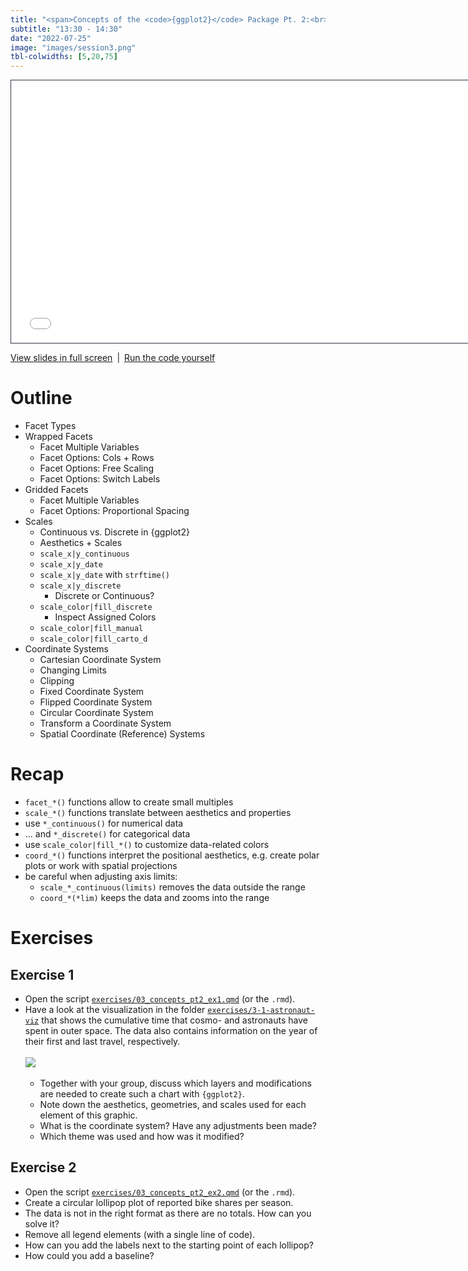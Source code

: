 ```yaml
---
title: "<span>Concepts of the <code>{ggplot2}</code> Package Pt. 2:<br><span style='font-weight:500;'>Facets, Scales, and Coordinate System (Continued)</span></span>"
subtitle: "13:30 - 14:30"
date: "2022-07-25"
image: "images/session3.png"
tbl-colwidths: [5,20,75]
---
```


```{=html}
<iframe class="slide-deck" src="../materials/03_concepts_pt2.html" height="420" width="747" style="border: 1px solid #2e3846;"></iframe>
```

[View slides in full screen](../materials/03_concepts_pt2.html)&ensp;|&ensp;[Run the code yourself](../materials/scripts/03_concepts_pt2.R)

# Outline

-   Facet Types
-   Wrapped Facets
    -   Facet Multiple Variables
    -   Facet Options: Cols + Rows
    -   Facet Options: Free Scaling
    -   Facet Options: Switch Labels
-   Gridded Facets
    -   Facet Multiple Variables
    -   Facet Options: Proportional Spacing
-   Scales
    -   Continuous vs. Discrete in {ggplot2}
    -   Aesthetics + Scales
    -   `scale_x|y_continuous`
    -   `scale_x|y_date`
    -   `scale_x|y_date` with `strftime()`
    -   `scale_x|y_discrete`
        -   Discrete or Continuous?
    -   `scale_color|fill_discrete`
        -   Inspect Assigned Colors
    -   `scale_color|fill_manual`
    -   `scale_color|fill_carto_d`
-   Coordinate Systems
    -   Cartesian Coordinate System
    -   Changing Limits
    -   Clipping
    -   Fixed Coordinate System
    -   Flipped Coordinate System
    -   Circular Coordinate System
    -   Transform a Coordinate System
    -   Spatial Coordinate (Reference) Systems  

# Recap

::: recap
-   `facet_*()` functions allow to create small multiples
-   `scale_*()` functions translate between aesthetics and properties
-   use `*_continuous()` for numerical data
-   ... and `*_discrete()` for categorical data
-   use `scale_color|fill_*()` to customize data-related colors
-   `coord_*()` functions interpret the positional aesthetics, e.g. create polar plots or work with spatial projections
-   be careful when adjusting axis limits:
    -   `scale_*_continuous(limits)` removes the data outside the range
    -   `coord_*(*lim)` keeps the data and zooms into the range
:::

# Exercises

## Exercise 1

::: question
-   Open the script [`exercises/03_concepts_pt2_ex1.qmd`](../materials/exercises/03_concepts_pt2_ex1.qmd) (or the `.rmd`).
-   Have a look at the visualization in the folder [`exercises/3-1-astronaut-viz`](https://github.com/rstudio-conf-2022/ggplot2-graphic-design/blob/main/materials/exercises/3-1-astronaut-viz/astronaut-viz.png) that shows the cumulative time that cosmo- and astronauts have spent in outer space. The data also contains information on the year of their first and last travel, respectively.<br><br>![](https://github.com/rstudio-conf-2022/ggplot2-graphic-design/raw/main/materials/exercises/3-1-astronaut-viz/astronaut-viz-detail.png)<br><br>
    -   Together with your group, discuss which layers and modifications are needed to create such a chart with `{ggplot2}`.
    -   Note down the aesthetics, geometries, and scales used for each element of this graphic.
    -   What is the coordinate system? Have any adjustments been made?
    -   Which theme was used and how was it modified?
:::

## Exercise 2

::: question
-   Open the script [`exercises/03_concepts_pt2_ex2.qmd`](../materials/exercises/03_concepts_pt2_ex2.qmd) (or the `.rmd`).
-   Create a circular lollipop plot of reported bike shares per season.
-   The data is not in the right format as there are no totals. How can you solve it?
-   Remove all legend elements (with a single line of code).
-   How can you add the labels next to the starting point of each lollipop?
-   How could you add a baseline?
:::
